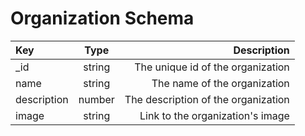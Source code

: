 # Organization Schema

| Key         |  Type  |                         Description |
| :---------- | :----: | ----------------------------------: |
| \_id        | string |   The unique id of the organization |
| name        | string |        The name of the organization |
| description | number | The description of the organization |
| image       | string |    Link to the organization's image |
